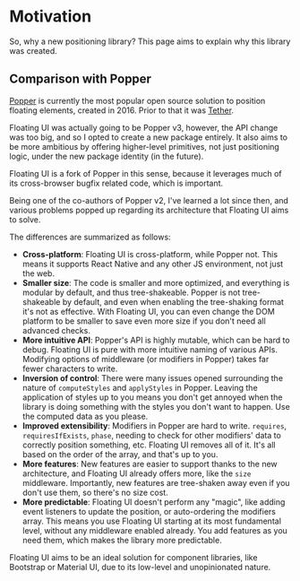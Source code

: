 
# Motivation

So, why a new positioning library? This page aims to explain why
this library was created.

## Comparison with Popper

[Popper](https://popper.js.org) is currently the most popular
open source solution to position floating elements, created
in 2016. Prior to that it was [Tether](https://tether.io/).

Floating UI was actually going to be Popper v3, however, the API
change was too big, and so I opted to create a new package
entirely. It also aims to be more ambitious by offering
higher-level primitives, not just positioning logic, under the
new package identity (in the future).

Floating UI is a fork of Popper in this sense, because it
leverages much of its cross-browser bugfix related code, which is
important.

Being one of the co-authors of Popper v2, I've learned a lot
since then, and various problems popped up regarding its
architecture that Floating UI aims to solve.

The differences are summarized as follows:

- **Cross-platform**: Floating UI is cross-platform, while Popper
  not. This means it supports React Native and any other JS
  environment, not just the web.
- **Smaller size**: The code is smaller and more optimized, and
  everything is modular by default, and thus tree-shakeable.
  Popper is not tree-shakeable by default, and even when enabling
  the tree-shaking format it's not as effective. With Floating
  UI, you can even change the DOM platform to be smaller to save
  even more size if you don't need all advanced checks.
- **More intuitive API**: Popper's API is highly mutable, which
  can be hard to debug. Floating UI is pure with more intuitive
  naming of various APIs. Modifying options of middleware (or
  modifiers in Popper) takes far fewer characters to write.
- **Inversion of control**: There were many issues opened
  surrounding the nature of `computeStyles` and `applyStyles` in
  Popper. Leaving the application of styles up to you means you
  don't get annoyed when the library is doing something with the
  styles you don't want to happen. Use the computed data as you
  please.
- **Improved extensibility**: Modifiers in Popper are hard to
  write. `requires`, `requiresIfExists`, `phase`, needing to
  check for other modifiers' data to correctly position
  something, etc. Floating UI removes all of it. It's all based
  on the order of the array, and that's up to you.
- **More features**: New features are easier to support thanks to
  the new architecture, and Floating UI already offers more, like
  the `size` middleware. Importantly, new features are
  tree-shaken away even if you don't use them, so there's no size
  cost.
- **More predictable**: Floating UI doesn't perform any "magic",
  like adding event listeners to update the position, or
  auto-ordering the modifiers array. This means you use Floating
  UI starting at its most fundamental level, without any
  middleware enabled already. You add features as you need them,
  which makes the library more predictable.

Floating UI aims to be an ideal solution for component libraries,
like Bootstrap or Material UI, due to its low-level and
unopinionated nature.
